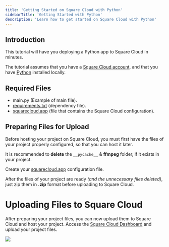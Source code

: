 ```yaml
---
title: 'Getting Started on Square Cloud with Python'
sidebarTitle: 'Getting Started with Python'
description: 'Learn how to get started on Square Cloud with Python'
---
```


## Introduction
This tutorial will have you deploying a Python app to Square Cloud in minutes.

The tutorial assumes that you have a [Square Cloud account](https://squarecloud.app/login), and that you have [Python](https://www.python.org/downloads/) installed locally.

## Required Files
- main.py (Example of main file).
- [requirements.txt](./how-to-create-your-requirements) (dependency file).
- [squarecloud.app](./how-to-create-your-squarecloud-configuration-file) (file that contains the Square Cloud configuration).

## Preparing Files for Upload
Before hosting your project on Square Cloud, you must first have the files of your project properly configured, so that you can host it later.

It is recommended to **delete** the `__pycache__` & **ffmpeg** folder, if it exists in your project.

Create your [squarecloud.app](./how-to-create-your-squarecloud-configuration-file) configuration file.

After the files of your project are ready _(and the unnecessary files deleted)_, just zip them in **.zip** format before uploading to Square Cloud.

# Uploading Files to Square Cloud

After preparing your project files, you can now upload them to Square Cloud and host your project.
Access the [Square Cloud Dashboard](https://squarecloud.app/dashboard/upload) and upload your project files.

<Frame>
  <img src="/images/uploading.gif" style={{ borderRadius: '0.5rem' }} />
</Frame>